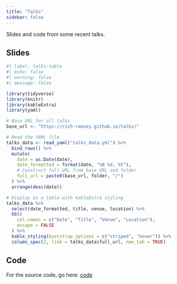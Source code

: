 ```yaml
---
title: "Talks"
sidebar: false
---
```


Slides and code from some recent talks.

## Slides

```r
#| label: talks-table
#| echo: false
#| warning: false
#| message: false

library(tidyverse)
library(knitr)
library(kableExtra)
library(yaml)

# Base URL for all talks
base_url <- "https://rich-ramsey.github.io/talks/"

# Read the YAML file
talks_data <- read_yaml("talks_data.yml") %>%
  bind_rows() %>%
  mutate(
    date = as.Date(date),
    date_formatted = format(date, "%B %d, %Y"),
    # Construct full URL from base URL and folder
    full_url = paste0(base_url, folder, "/")
  ) %>%
  arrange(desc(date))

# Display as a table with kableExtra styling
talks_data %>% 
  select(date_formatted, title, venue, location) %>%
  kbl(
    col.names = c("Date", "Title", "Venue", "Location"),
    escape = FALSE
  ) %>%
  kable_styling(bootstrap_options = c("striped", "hover")) %>%
  column_spec(2, link = talks_data$full_url, new_tab = TRUE)
```

## Code

For the source code, go here: [code](https://github.com/rich-ramsey/talks)
